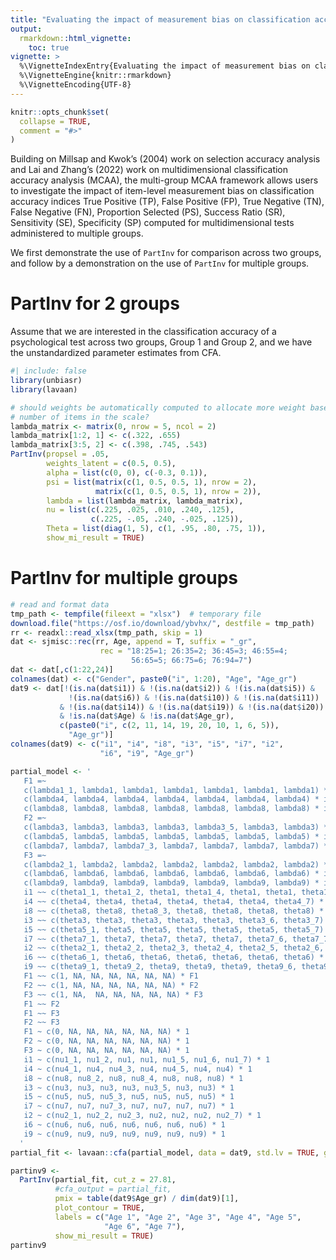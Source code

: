 ```yaml
---
title: "Evaluating the impact of measurement bias on classification accuracy across multiple groups"
output: 
  rmarkdown::html_vignette:
    toc: true
vignette: >
  %\VignetteIndexEntry{Evaluating the impact of measurement bias on classification accuracy across multiple groups}
  %\VignetteEngine{knitr::rmarkdown}
  %\VignetteEncoding{UTF-8}    
---
```


```r
knitr::opts_chunk$set(
  collapse = TRUE,
  comment = "#>"
)
```

Building on Millsap and Kwok's (2004) work on selection accuracy analysis and 
Lai and Zhang's (2022) work on multidimensional classification accuracy analysis
(MCAA), the multi-group MCAA framework allows users to investigate the impact of
item-level measurement bias on classification accuracy indices True Positive 
(TP), False Positive (FP), True Negative (TN), False Negative (FN), Proportion
Selected (PS), Success Ratio (SR), Sensitivity (SE), Specificity (SP) computed 
for multidimensional tests administered to multiple groups.

We first demonstrate the use of `PartInv` for comparison across two groups, and 
follow by a demonstration on the use of `PartInv` for multiple groups.

# PartInv for 2 groups

Assume that we are interested in the classification accuracy of a psychological
test across two groups, Group 1 and Group 2, and we have the unstandardized
parameter estimates from CFA. 



```r
#| include: false
library(unbiasr)
library(lavaan)
```

```r
# should weights be automatically computed to allocate more weight based on the 
# number of items in the scale?
lambda_matrix <- matrix(0, nrow = 5, ncol = 2)
lambda_matrix[1:2, 1] <- c(.322, .655)
lambda_matrix[3:5, 2] <- c(.398, .745, .543)
PartInv(propsel = .05,
        weights_latent = c(0.5, 0.5),
        alpha = list(c(0, 0), c(-0.3, 0.1)),
        psi = list(matrix(c(1, 0.5, 0.5, 1), nrow = 2),
                   matrix(c(1, 0.5, 0.5, 1), nrow = 2)),
        lambda = list(lambda_matrix, lambda_matrix),
        nu = list(c(.225, .025, .010, .240, .125), 
                  c(.225, -.05, .240, -.025, .125)),
        Theta = list(diag(1, 5), c(1, .95, .80, .75, 1)),
        show_mi_result = TRUE)
```



# PartInv for multiple groups

```r
# read and format data
tmp_path <- tempfile(fileext = "xlsx")  # temporary file
download.file("https://osf.io/download/ybvhx/", destfile = tmp_path)
rr <- readxl::read_xlsx(tmp_path, skip = 1)
dat <- sjmisc::rec(rr, Age, append = T, suffix = "_gr",
                    rec = "18:25=1; 26:35=2; 36:45=3; 46:55=4; 
                           56:65=5; 66:75=6; 76:94=7")
dat <- dat[,c(1:22,24)]
colnames(dat) <- c("Gender", paste0("i", 1:20), "Age", "Age_gr")
dat9 <- dat[!(is.na(dat$i1)) & !(is.na(dat$i2)) & !(is.na(dat$i5)) & 
             !(is.na(dat$i6)) & !(is.na(dat$i10)) & !(is.na(dat$i11))
           & !(is.na(dat$i14)) & !(is.na(dat$i19)) & !(is.na(dat$i20)) 
           & !is.na(dat$Age) & !is.na(dat$Age_gr), 
           c(paste0("i", c(2, 11, 14, 19, 20, 10, 1, 6, 5)), 
             "Age_gr")]
colnames(dat9) <- c("i1", "i4", "i8", "i3", "i5", "i7", "i2",
                    "i6", "i9", "Age_gr")
```


```r
partial_model <- '
   F1 =~ 
   c(lambda1_1, lambda1, lambda1, lambda1, lambda1, lambda1, lambda1) * i1 + 
   c(lambda4, lambda4, lambda4, lambda4, lambda4, lambda4, lambda4) * i4 + 
   c(lambda8, lambda8, lambda8, lambda8, lambda8, lambda8, lambda8) * i8
   F2 =~ 
   c(lambda3, lambda3, lambda3, lambda3, lambda3_5, lambda3, lambda3) * i3 + 
   c(lambda5, lambda5, lambda5, lambda5, lambda5, lambda5, lambda5) * i5 +
   c(lambda7, lambda7, lambda7_3, lambda7, lambda7, lambda7, lambda7) * i7
   F3 =~
   c(lambda2_1, lambda2, lambda2, lambda2, lambda2, lambda2, lambda2) * i2 + 
   c(lambda6, lambda6, lambda6, lambda6, lambda6, lambda6, lambda6) * i6 + 
   c(lambda9, lambda9, lambda9, lambda9, lambda9, lambda9, lambda9) * i9
   i1 ~~ c(theta1_1, theta1_2, theta1, theta1_4, theta1, theta1, theta1) * i1
   i4 ~~ c(theta4, theta4, theta4, theta4, theta4, theta4, theta4_7) * i4
   i8 ~~ c(theta8, theta8, theta8_3, theta8, theta8, theta8, theta8) * i8
   i3 ~~ c(theta3, theta3, theta3, theta3, theta3, theta3_6, theta3_7) * i3
   i5 ~~ c(theta5_1, theta5, theta5, theta5, theta5, theta5, theta5_7) * i5
   i7 ~~ c(theta7_1, theta7, theta7, theta7, theta7, theta7_6, theta7_7) * i7
   i2 ~~ c(theta2_1, theta2_2, theta2_3, theta2_4, theta2_5, theta2_6, theta2_7) * i2
   i6 ~~ c(theta6_1, theta6, theta6, theta6, theta6, theta6, theta6) * i6
   i9 ~~ c(theta9_1, theta9_2, theta9, theta9, theta9, theta9_6, theta9) * i9
   F1 ~~ c(1, NA, NA, NA, NA, NA, NA) * F1
   F2 ~~ c(1, NA, NA, NA, NA, NA, NA) * F2
   F3 ~~ c(1, NA,  NA, NA, NA, NA, NA) * F3
   F1 ~~ F2 
   F1 ~~ F3
   F2 ~~ F3
   F1 ~ c(0, NA, NA, NA, NA, NA, NA) * 1
   F2 ~ c(0, NA, NA, NA, NA, NA, NA) * 1
   F3 ~ c(0, NA, NA, NA, NA, NA, NA) * 1
   i1 ~ c(nu1_1, nu1_2, nu1, nu1, nu1_5, nu1_6, nu1_7) * 1
   i4 ~ c(nu4_1, nu4, nu4_3, nu4, nu4_5, nu4, nu4) * 1
   i8 ~ c(nu8, nu8_2, nu8, nu8_4, nu8, nu8, nu8) * 1
   i3 ~ c(nu3, nu3, nu3, nu3, nu3_5, nu3, nu3) * 1
   i5 ~ c(nu5, nu5, nu5_3, nu5, nu5, nu5, nu5) * 1
   i7 ~ c(nu7, nu7, nu7_3, nu7, nu7, nu7, nu7) * 1
   i2 ~ c(nu2_1, nu2_2, nu2_3, nu2, nu2, nu2, nu2_7) * 1
   i6 ~ c(nu6, nu6, nu6, nu6, nu6, nu6, nu6) * 1
   i9 ~ c(nu9, nu9, nu9, nu9, nu9, nu9, nu9) * 1
  '
partial_fit <- lavaan::cfa(partial_model, data = dat9, std.lv = TRUE, group = "Age_gr")

partinv9 <-
  PartInv(partial_fit, cut_z = 27.81,
          #cfa_output = partial_fit,
          pmix = table(dat9$Age_gr) / dim(dat9)[1],
          plot_contour = TRUE,
          labels = c("Age 1", "Age 2", "Age 3", "Age 4", "Age 5",
                     "Age 6", "Age 7"),
          show_mi_result = TRUE) 
partinv9
```





